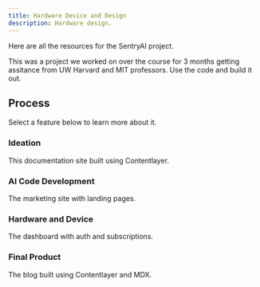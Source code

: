 ```yaml
---
title: Hardware Device and Design
description: Hardware design.
---
```


Here are all the resources for the SentryAI project.


<Callout>

This was a project we worked on over the course for 3 months getting assitance from UW Harvard and MIT professors. Use the code and build it out.

</Callout>

## Process

Select a feature below to learn more about it.

<div className="grid sm:grid-cols-2 gap-4 mt-6">

<Card href="/resources/documentation">

### Ideation

This documentation site built using Contentlayer.

</Card>

<Card href="/resources/ideation">

### AI Code Development

The marketing site with landing pages.

</Card>

<Card href="/resources/app">

### Hardware and Device

The dashboard with auth and subscriptions.

</Card>

<Card href="/resources/">

### Final Product

The blog built using Contentlayer and MDX.

</Card>

</div>
